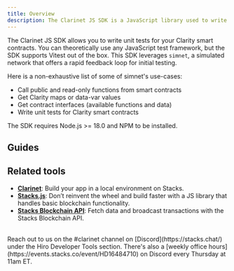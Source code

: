 ```yaml
---
title: Overview
description: The Clarinet JS SDK is a JavaScript library used to write unit tests for Clarity smart contracts.
---
```



The Clarinet JS SDK allows you to write unit tests for your Clarity smart contracts. You can theoretically use any JavaScript test framework, but the SDK supports Vitest out of the box. This SDK leverages `simnet`, a simulated network that offers a rapid feedback loop for initial testing.

Here is a non-exhaustive list of some of simnet's use-cases:

- Call public and read-only functions from smart contracts
- Get Clarity maps or data-var values
- Get contract interfaces (available functions and data)
- Write unit tests for Clarity smart contracts

<Callout title="Requirements" type="warn">
  The SDK requires Node.js >= 18.0 and NPM to be installed.
</Callout>

## Guides

<Cards>
  <SecondaryCard
    href="/stacks/clarinet-js-sdk/quickstart"
    title="Simulate a blockchain with Clarinet JS SDK"
    description="Learn how to interact with a simulated network without running a node."
  />
  <SecondaryCard
    href="/stacks/clarinet-js-sdk/guides/migrate-to-the-clarinet-sdk"
    title="Migrate v1 tests to Clarinet JS SDK"
    description="Learn how to migrate your existing tests to the Clarinet JS SDK."
  />
  <SecondaryCard
    href="/stacks/clarinet-js-sdk/references/simnet"
    title="SDK reference"
    description="Dive deeper into the methods, properties, and types available in the Clarinet JS SDK."  />
</Cards>

## Related tools

- **[Clarinet](/stacks/clarinet)**: Build your app in a local environment on Stacks.
- **[Stacks.js](/stacks/stacks.js)**: Don’t reinvent the wheel and build faster with a JS library that handles basic blockchain functionality.
- **[Stacks Blockchain API](/stacks/api)**: Fetch data and broadcast transactions with the Stacks Blockchain API.

<br />

<Callout title="Need help building with Clarinet JS SDK?" type="help">
Reach out to us on the <span className="font-bold">#clarinet</span> channel on [Discord](https://stacks.chat/) under the Hiro Developer Tools section. There's also a [weekly office hours](https://events.stacks.co/event/HD16484710) on Discord every Thursday at 11am ET.
</Callout>